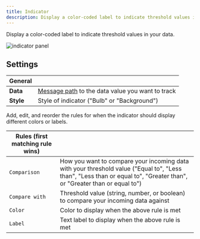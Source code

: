 ```yaml
---
title: Indicator
description: Display a color-coded label to indicate threshold values in your data.
---
```


Display a color-coded label to indicate threshold values in your data.

![indicator panel](/img/docs/studio/panels/indicator/panel.webp)

## Settings

| General   |                                                                                                   |
| --------- | ------------------------------------------------------------------------------------------------- |
| **Data**  | [Message path](/docs/studio/app-concepts/message-path-syntax) to the data value you want to track |
| **Style** | Style of indicator ("Bulb" or "Background")                                                       |

Add, edit, and reorder the rules for when the indicator should display different colors or labels.

| Rules (first matching rule wins) |                                                                                                                                                                        |
| -------------------------------- | ---------------------------------------------------------------------------------------------------------------------------------------------------------------------- |
| `Comparison`                     | How you want to compare your incoming data with your threshold value ("Equal to", "Less than", "Less than or equal to", "Greater than", or "Greater than or equal to") |
| `Compare with`                   | Threshold value (string, number, or boolean) to compare your incoming data against                                                                                     |
| `Color`                          | Color to display when the above rule is met                                                                                                                            |
| `Label`                          | Text label to display when the above rule is met                                                                                                                       |
